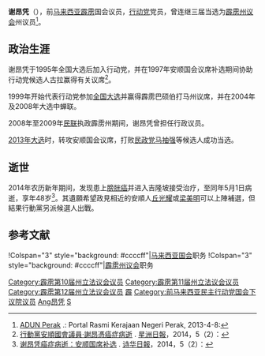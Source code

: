 {{noteTA
|G1=melayu
}}
{{Infobox Officeholder
|honorific-prefix = 
|name             = 谢昂凭
|original_name    = 
|honorific-suffix=
|image            = 
|image_wide       =
|constituency_AM = {{pc|安顺}}
|assembly      = 马来西亚国会下议员
|term_start      = 2013年5月6日
|term_end       = 2014年5月1日
|predecessor     = [[马诺哈兰|马诺哈兰]]
 |successor        = [[马袖强|马袖强]]
 |majority       = 
|constituency_AM2 = {{zyx|巴硕伯打马}}
|assembly2      = 霹雳州议员
 |order2            =
|office2          = 
|term_start2       = 1999年
 |term_end2         = 2013年4月3日
|predecessor2      = 
 |successor2        = [[添仁奈都|添仁奈都]]
|birth_date       = 1966年
|birth_place      = {{Perak}}[[安顺市_(马来西亚)|安顺]]
|death_date       = {{dda|2014|5|1|1966|0|0}}
|death_place      ={{KL}}{{link-en|马来亚大学医院|University Malaya Medical Centre|马大医院}}
|othername =Seah Leong Peng<small>（身份证名字）</small>
|nationality = {{MYS}}
|party            = {{行动党}}
|otherparty = 
|sex = 
|spouse           = 纪秀莲
|children         =3女：
*谢嘉欣
*谢佳妤
*谢翊群
|religion         = 
|profession       = 
|alma_mater       = [[苏格兰|苏格兰]][[格拉斯哥大学|格拉斯哥大学]]
}}

'''谢昂凭'''（{{bd|1966年||2014年|5月1日|catIdx=Seah}}），前[[马来西亚|马来西亚]][[霹雳州|霹雳]]{{pc|安顺}}国会议员，[[民行党|行动党]]党员，曾连继三届当选为[[霹雳州议会|霹雳州议会]]{{zyx|巴硕伯打马}}州议员<ref>[http://www.perak.gov.my/index.php/kerajaan-negeri/adun-perak ADUN Perak] {{Wayback|url=http://www.perak.gov.my/index.php/kerajaan-negeri/adun-perak |date=20130122011957 }}.: Portal Rasmi Kerajaan Negeri Perak, 2013-4-8:</ref>。

==政治生涯==
谢昂凭于1995年全国大选后加入行动党，并在1997年安顺国会议席补选期间协助行动党候选人古拉赢得有关议席<ref name="sinchew0501">[http://news.sinchew.com.my/node/363084?tid=1 行動黨安順國會議員‧謝昂憑癌症病逝] {{Wayback|url=http://news.sinchew.com.my/node/363084?tid=1 |date=20140503184505 }}. [[星洲日報|星洲日報]]，2014，5（2）：</ref>。

1999年开始代表行动党参加[[1999年马来西亚大选|全国大选]]并赢得霹雳巴硕伯打马州议席，并在2004年及2008年大选中蝉联。

2008年至2009年[[民联_(马来西亚)|民联]]执政霹雳州期间，谢昂凭曾担任行政议员。

[[2013年马来西亚大选|2013年大选]]时，转攻安顺国会议席，打败[[民政党|民政党]][[马袖强|马袖强]]等候选人成功当选。

==逝世==
2014年农历新年期间，发现患上[[膀胱癌|膀胱癌]]并进入吉隆坡{{link-en|马来亚大学医院|University Malaya Medical Centre|马大医院}}接受治疗，至同年5月1日病逝，享年48岁<ref name="seehua0501">[http://www.seehua.com/node/109078 谢昂凭癌症病逝：安顺国席补选] {{Wayback|url=http://www.seehua.com/node/109078 |date=20140503185123 }}. [[诗华日報|诗华日報]]，2014，5（2）：</ref>。其遺願希望政見相近的安順人[[丘光耀|丘光耀]]或[[梁美明|梁美明]]可以上陣補選，但結果行動黨另派候選人出戰。

==参考文献==
{{Portal box|马来西亚}}
{{reflist}}

{{start box}}
!Colspan="3" style="background: #ccccff"|[[马来西亚国会|马来西亚国会]]职务
{{S-before|[[马诺哈兰|马诺哈兰]]|[[民联|民联]][[民行党|民主行动党]]}}
{{S-title|{{pc|安顺}}国会议员|{{pmd|13a}}－2014年5月1日}}
{{S-after|[[马袖强|马袖强]]|[[国阵|国阵]][[民政党|民政党]]}}
!Colspan="3" style="background: #ccccff"|[[霹雳州议会|霹雳州议会]]职务
{{S-before|<!--待补充-->}}
{{S-title|{{zyx|巴硕伯打马}}州议员|1999年－2013年4月3日}}
{{S-after|[[添仁奈都|添仁奈都]]|[[民行党|民主行动党]]}}
{{end box}}

[[Category:霹雳第10届州立法议会议员|Category:霹雳第10届州立法议会议员]]
[[Category:霹雳第11届州立法议会议员|Category:霹雳第11届州立法议会议员]]
[[Category:霹雳第12届州立法议会议员|Category:霹雳第12届州立法议会议员]]
[[Category:马来西亚第13届国会议员|霹]]
[[Category:前马来西亚民主行动党国会下议院议员|Category:前马来西亚民主行动党国会下议院议员]]
[[Category:谢姓|Ang昂凭]]
[[Category:格拉斯哥大學校友|S]]